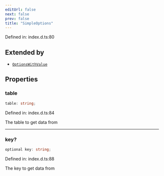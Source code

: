 ```yaml
---
editUrl: false
next: false
prev: false
title: "SimpleOptions"
---
```


Defined in: index.d.ts:80

## Extended by

- [`OptionsWithValue`](/webdb/reference/interfaces/optionswithvalue/)

## Properties

### table

```ts
table: string;
```

Defined in: index.d.ts:84

The table to get data from

***

### key?

```ts
optional key: string;
```

Defined in: index.d.ts:88

The key to get data from
